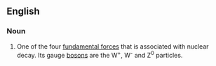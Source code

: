 ==English==
===Noun===
#One of the four [[fundamental force]]s that is associated with nuclear decay.  Its gauge [[boson]]s are the W<sup>+</sup>, W<sup>-</sup> and Z<sup>0</sup> particles.
